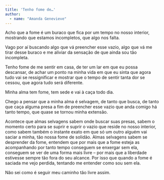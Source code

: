 ```yaml
---
title: 'Tenho fome de…'
author: 
  - name: "Amanda Genevieve"
---
```


Acho que a fome é um buraco que fica por um tempo no nosso interior, mostrando que estamos incompletos, que algo nos falta. 

Vago por aí buscando algo que vá preencher esse vazio, algo que vá me tirar desse buraco e me aliviar da sensação de que ainda sou tão incompleta. 

Tenho fome de me sentir em casa, de ter um lar em que eu possa descansar, de achar um ponto na minha vida em que eu sinta que agora tudo vai se ressignificar e mostrar que o tempo de sentir tanta dor se cessou, que agora tudo será diferente. 

Minha alma tem fome, tem sede e vai à caça todo dia. 

Chego a pensar que a minha alma é selvagem, de tanto que busca, de tanto que caça alguma presa a fim de preencher esse vazio que anda comigo há tanto tempo, que quase se tornou minha extensão. 

Acontece que almas selvagens sabem onde buscar suas presas, sabem o momento certo para se suprir e suprir o vazio que reside no nosso interior, como sabem também o instante exato em que só um outro alguém vai saciar a minha, tão nossa fome de solidão. Almas selvagens sabem se desprender da fome, entendem que por mais que a fome esteja as acompanhando por tanto tempo conseguem se enxergar sem ela, conseguem se ver de uma forma mais livre –  por mais que a liberdade estivesse sempre tão fora do seu alcance. Por isso que quando a fome é saciada me vejo perdida, tentando me entender como sou sem ela. 

Não sei como é seguir meu caminho tão livre assim.

<a href="https://instagram.com/Amandaa.ols"><i class="bi bi-instagram"></i></a>
